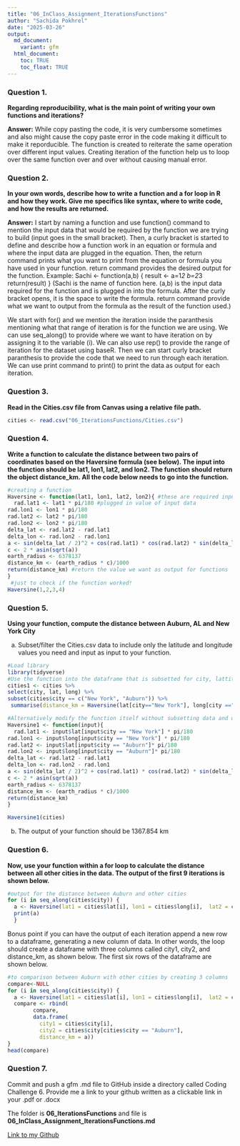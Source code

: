 ```yaml
---
title: "06_InClass_Assignment_IterationsFunctions"
author: "Sachida Pokhrel"
date: "2025-03-26"
output: 
  md_document:
    variant: gfm
  html_document:
    toc: TRUE
    toc_float: TRUE
---
```


### Question 1.
**Regarding reproducibility, what is the main point of writing your own functions and iterations?**

**Answer:** 
While copy pasting the code, it is very cumbersome sometimes and also might cause the copy paste error in the code making it difficult to make it reporducible. The function is created to reiterate the same operation over different input values. Creating iteration of the function help us to loop over the same function over and over without causing manual error.

### Question 2.
**In your own words, describe how to write a function and a for loop in R and how they work. Give me specifics like syntax, where to write code, and how the results are returned.**

**Answer:**
I start by naming a function and use function() command to mention the input data that would be required by the function we are trying to build (input goes in the small bracket). Then, a curly bracket is started to define and describe how a function work in an equation or formula and where the input data are plugged in the equation. Then, the return command prints what you want to print from the equation or formula you have used in your function. return command provides the desired output for the function.
Example: Sachi <- function(a,b) {
result <- a=1*2
b=2*3
return(result)
}
(Sachi is the name of function here. (a,b) is the input data required for the function and is plugged in into the formula. After the curly bracket opens, it is the space to write the formula. return command provide what we want to output from the formula as the result of the function used.)

We start with for() and we mention the iteration inside the paranthesis mentioning what that range of iteration is for the function we are using. We can use seq_along() to provide where we want to have iteration on by assigning it to the variable (i). We can also use rep() to provide the range of iteration for the dataset using baseR. Then we can start curly bracket paranthesis to provide the code that we need to run through each iteration. We can use print command to print() to print the data as output for each iteration. 



### Question 3.
**Read in the Cities.csv file from Canvas using a relative file path.**

```r
cities <- read.csv("06_IterationsFunctions/Cities.csv")
```


### Question 4.
**Write a function to calculate the distance between two pairs of coordinates based on the Haversine formula (see below). The input into the function should be lat1, lon1, lat2, and lon2. The function should return the object distance_km. All the code below needs to go into the function.**
```r
#creating a function
Haversine <- function(lat1, lon1, lat2, lon2){ #these are required input when the function is made and ready to state
  rad.lat1 <- lat1 * pi/180 #plugged in value of input data
rad.lon1 <- lon1 * pi/180
rad.lat2 <- lat2 * pi/180
rad.lon2 <- lon2 * pi/180
delta_lat <- rad.lat2 - rad.lat1
delta_lon <- rad.lon2 - rad.lon1
a <- sin(delta_lat / 2)^2 + cos(rad.lat1) * cos(rad.lat2) * sin(delta_lon / 2)^2
c <- 2 * asin(sqrt(a))
earth_radius <- 6378137
distance_km <- (earth_radius * c)/1000
return(distance_km) #return the value we want as output for functions
}
 #just to check if the function worked!
Haversine(1,2,3,4)
```


### Question 5.
**Using your function, compute the distance between Auburn, AL and New York City**

a.	Subset/filter the Cities.csv data to include only the latitude and longitude values you need and input as input to your function. 
```r
#Load library
library(tidyverse)
#Use the function into the dataframe that is subsetted for city, lattitude and longitude
cities1 <- cities %>% 
select(city, lat, long) %>% 
subset(cities$city == c("New York", "Auburn")) %>%
 summarise(distance_km = Haversine(lat[city=="New York"], long[city =="New York"], lat[city =="Auburn"], long[city == "Auburn"]))

#Alternatively modify the function itself without subsetting data and use it in the dataframe
Haversine1 <- function(input){
  rad.lat1 <- input$lat[input$city == "New York"] * pi/180
rad.lon1 <- input$long[input$city == "New York"] * pi/180
rad.lat2 <- input$lat[input$city == "Auburn"]* pi/180
rad.lon2 <- input$long[input$city == "Auburn"]* pi/180
delta_lat <- rad.lat2 - rad.lat1
delta_lon <- rad.lon2 - rad.lon1
a <- sin(delta_lat / 2)^2 + cos(rad.lat1) * cos(rad.lat2) * sin(delta_lon / 2)^2
c <- 2 * asin(sqrt(a))
earth_radius <- 6378137
distance_km <- (earth_radius * c)/1000
return(distance_km)
}

Haversine1(cities)


```

b. The output of your function should be 1367.854 km

### Question 6.
**Now, use your function within a for loop to calculate the distance between all other cities in the data. The output of the first 9 iterations is shown below.**
```r
#output for the distance between Auburn and other cities
for (i in seq_along(cities$city)) {
  a <- Haversine(lat1 = cities$lat[i], lon1 = cities$long[i],  lat2 = cities$lat[cities$city == "Auburn"], lon2 = cities$long[cities$city == "Auburn"])
  print(a)
  }
```

Bonus point if you can have the output of each iteration append a new row to a dataframe, generating a new column of data. In other words, the loop should create a dataframe with three columns called city1, city2, and distance_km, as shown below. The first six rows of the dataframe are shown below.
```r
#to comparison between Auburn with other cities by creating 3 columns        
compare<-NULL
for (i in seq_along(cities$city)) {
  a <- Haversine(lat1 = cities$lat[i], lon1 = cities$long[i],  lat2 = cities$lat[cities$city == "Auburn"], lon2 = cities$long[cities$city == "Auburn"])
  compare <- rbind(
        compare,
        data.frame(
          city1 = cities$city[i],
          city2 = cities$city[cities$city == "Auburn"],
          distance_km = a))
}
head(compare)

```

### Question 7.
Commit and push a gfm .md file to GitHub inside a directory called Coding Challenge 6. Provide me a link to your github written as a clickable link in your .pdf or .docx

The folder is **06_IterationsFunctions** and file is **06_InClass_Assignment_IterationsFunctions.md** 

[Link to my Github](06_IterationsFunctions/06_InClass_Assignment_IterationsFunctions.md)






